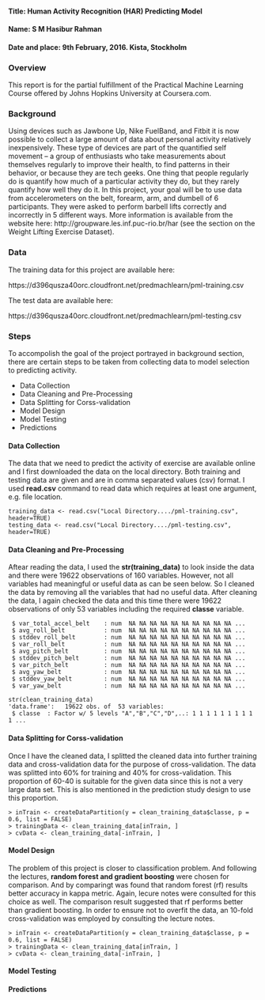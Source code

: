 <h4>Title: Human Activity Recognition (HAR) Predicting Model</h4>
<h4>Name: S M Hasibur Rahman </h4>
<h4>Date and place: 9th February, 2016. Kista, Stockholm </h4>
<h3>Overview</h3>
This report is for the partial fulfillment of the Practical Machine Learning Course offered by Johns Hopkins University at Coursera.com. 

<h3>Background</h3>

Using devices such as Jawbone Up, Nike FuelBand, and Fitbit it is now possible to collect a large amount of data about personal activity relatively inexpensively. These type of devices are part of the quantified self movement – a group of enthusiasts who take measurements about themselves regularly to improve their health, to find patterns in their behavior, or because they are tech geeks. One thing that people regularly do is quantify how much of a particular activity they do, but they rarely quantify how well they do it. In this project, your goal will be to use data from accelerometers on the belt, forearm, arm, and dumbell of 6 participants. They were asked to perform barbell lifts correctly and incorrectly in 5 different ways. More information is available from the website here: http://groupware.les.inf.puc-rio.br/har (see the section on the Weight Lifting Exercise Dataset).

<h3>Data</h3>

The training data for this project are available here:

https://d396qusza40orc.cloudfront.net/predmachlearn/pml-training.csv

The test data are available here:

https://d396qusza40orc.cloudfront.net/predmachlearn/pml-testing.csv

<h3> Steps </h3>
<p> To accompolish the goal of the project portrayed in background section, there are certain steps to be taken from collecting data to model selection to predicting activity. </p>
<ul>
<li>Data Collection</li>
<li>Data Cleaning and Pre-Processing</li>
<li>Data Splitting for Corss-validation</li>
<li>Model Design</li>
<li>Model Testing</li>
<li>Predictions</li>
</ul>
<h4>Data Collection</h4>
<p>The data that we need to predict the activity of exercise are available online and I first downloaded the data on the local directory. Both training and testing data are given and are in comma separated values (csv) format. I used <b>read.csv</b> command to read data which requires at least one argument, e.g. file location.</p>
<pre><code>training_data <- read.csv("Local Directory..../pml-training.csv", header=TRUE)
testing_data <- read.csv("Local Directory..../pml-testing.csv", header=TRUE)</code></pre>
<h4>Data Cleaning and Pre-Processing</h4>
<p>Aftear reading the data, I used the <b>str(training_data)</b> to look inside the data and there were 19622 observations of 160 variables. However, not all variables had meaningful or useful data as can be seen below. So I cleaned the data by removing all the variables that had no useful data. After cleaning the data, I again checked the data and this time there were 19622 observations of only 53 variables including the required <b>classe</b> variable. </p>
<pre><code> $ var_total_accel_belt    : num  NA NA NA NA NA NA NA NA NA NA ...
 $ avg_roll_belt           : num  NA NA NA NA NA NA NA NA NA NA ...
 $ stddev_roll_belt        : num  NA NA NA NA NA NA NA NA NA NA ...
 $ var_roll_belt           : num  NA NA NA NA NA NA NA NA NA NA ...
 $ avg_pitch_belt          : num  NA NA NA NA NA NA NA NA NA NA ...
 $ stddev_pitch_belt       : num  NA NA NA NA NA NA NA NA NA NA ...
 $ var_pitch_belt          : num  NA NA NA NA NA NA NA NA NA NA ...
 $ avg_yaw_belt            : num  NA NA NA NA NA NA NA NA NA NA ...
 $ stddev_yaw_belt         : num  NA NA NA NA NA NA NA NA NA NA ...
 $ var_yaw_belt            : num  NA NA NA NA NA NA NA NA NA NA ...</code></pre>
<pre><code>str(clean_training_data)
'data.frame':   19622 obs. of  53 variables:
 $ classe  : Factor w/ 5 levels "A","B","C","D",..: 1 1 1 1 1 1 1 1 1 1 ...
</code></pre>
<h4>Data Splitting for Corss-validation</h4>
<p>Once I have the cleaned data, I splitted the cleaned data into further training data and cross-validation data for the purpose of cross-validation. The data was splitted into 60% for training and 40% for cross-validation. This proportion of 60-40 is suitable for the given data since this is not a very large data set. This is also mentioned in the prediction study design to use this proportion.  </p>
<pre><code>> inTrain <- createDataPartition(y = clean_training_data$classe, p = 0.6, list = FALSE)
> trainingData <- clean_training_data[inTrain, ]
> cvData <- clean_training_data[-inTrain, ]
</code></pre>
<h4>Model Design</h4>
<p>The problem of this project is closer to classification problem. And following the lectures, <b>random forest and gradient boosting</b> were chosen for comparison. And by comparingt was found that random forest (rf) results better accuracy in kappa metric. Again, lecure notes were consulted for this choice as well. The comparison result suggested that rf performs better than gradient boosting. In order to ensure not to overfit the data, an 10-fold cross-validation was employed by consulting the lecture notes.  </p>
<pre><code>> inTrain <- createDataPartition(y = clean_training_data$classe, p = 0.6, list = FALSE)
> trainingData <- clean_training_data[inTrain, ]
> cvData <- clean_training_data[-inTrain, ]
</code></pre>
<h4>Model Testing</h4>
<h4>Predictions</h4>

